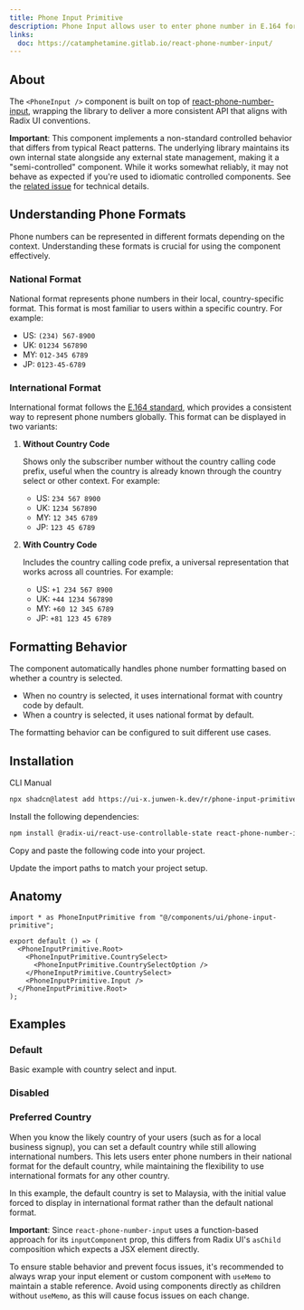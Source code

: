 ```yaml
---
title: Phone Input Primitive
description: Phone Input allows user to enter phone number in E.164 format.
links:
  doc: https://catamphetamine.gitlab.io/react-phone-number-input/
---
```


<ComponentPreview name="phone-input-primitive-demo" />

## About

The `<PhoneInput />` component is built on top of [react-phone-number-input](https://catamphetamine.gitlab.io/react-phone-number-input/), wrapping the library to deliver a more consistent API that aligns with Radix UI conventions.

<Callout className="mt-4 bg-amber-50 border-amber-200 dark:bg-amber-950/50 dark:border-amber-950 [&_[data-slot=alert-description]]:text-foreground">

**Important**: This component implements a non-standard controlled behavior that differs from typical React patterns. The underlying library maintains its own internal state alongside any external state management, making it a "semi-controlled" component. While it works somewhat reliably, it may not behave as expected if you're used to idiomatic controlled components. See the [related issue](https://gitlab.com/catamphetamine/react-phone-number-input/-/issues/249) for technical details.

</Callout>

## Understanding Phone Formats

Phone numbers can be represented in different formats depending on the context. Understanding these formats is crucial for using the component effectively.

### National Format

National format represents phone numbers in their local, country-specific format. This format is most familiar to users within a specific country. For example:

- US: `(234) 567-8900`
- UK: `01234 567890`
- MY: `012-345 6789`
- JP: `0123-45-6789`

### International Format

International format follows the [E.164 standard](https://en.wikipedia.org/wiki/E.164), which provides a consistent way to represent phone numbers globally. This format can be displayed in two variants:

1. **Without Country Code**

   Shows only the subscriber number without the country calling code prefix, useful when the country is already known through the country select or other context. For example:

   - US: `234 567 8900`
   - UK: `1234 567890`
   - MY: `12 345 6789`
   - JP: `123 45 6789`

2. **With Country Code**

   Includes the country calling code prefix, a universal representation that works across all countries. For example:

   - US: `+1 234 567 8900`
   - UK: `+44 1234 567890`
   - MY: `+60 12 345 6789`
   - JP: `+81 123 45 6789`

## Formatting Behavior

The component automatically handles phone number formatting based on whether a country is selected.

- When no country is selected, it uses international format with country code by default.
- When a country is selected, it uses national format by default.

The formatting behavior can be configured to suit different use cases.

## Installation

<Tabs defaultValue="cli">

<TabsList>
  <TabsTrigger value="cli">CLI</TabsTrigger>
  <TabsTrigger value="manual">Manual</TabsTrigger>
</TabsList>
<TabsContent value="cli">

```bash
npx shadcn@latest add https://ui-x.junwen-k.dev/r/phone-input-primitive.json
```

</TabsContent>

<TabsContent value="manual">

<Steps>

<Step>Install the following dependencies:</Step>

```bash
npm install @radix-ui/react-use-controllable-state react-phone-number-input
```

<Step>Copy and paste the following code into your project.</Step>

<ComponentSource name="phone-input-primitive" />

<Step>Update the import paths to match your project setup.</Step>

</Steps>

</TabsContent>

</Tabs>

## Anatomy

```tsx
import * as PhoneInputPrimitive from "@/components/ui/phone-input-primitive";

export default () => (
  <PhoneInputPrimitive.Root>
    <PhoneInputPrimitive.CountrySelect>
      <PhoneInputPrimitive.CountrySelectOption />
    </PhoneInputPrimitive.CountrySelect>
    <PhoneInputPrimitive.Input />
  </PhoneInputPrimitive.Root>
);
```

## Examples

### Default

Basic example with country select and input.

<ComponentPreview name="phone-input-primitive-demo" />

### Disabled

<ComponentPreview name="phone-input-primitive-disabled" />

### Preferred Country

When you know the likely country of your users (such as for a local business signup), you can set a default country while still allowing international numbers. This lets users enter phone numbers in their national format for the default country, while maintaining the flexibility to use international formats for any other country.

In this example, the default country is set to Malaysia, with the initial value forced to display in international format rather than the default national format.

<ComponentPreview name="phone-input-primitive-preferred-country" />

<Callout className="[&_[data-slot=alert-description]]:text-foreground mt-4 border-amber-200 bg-amber-50 dark:border-amber-950 dark:bg-amber-950/50">

**Important**: Since `react-phone-number-input` uses a function-based approach for its `inputComponent` prop, this differs from Radix UI's `asChild` composition which expects a JSX element directly.

To ensure stable behavior and prevent focus issues, it's recommended to always wrap your input element or custom component with `useMemo` to maintain a stable reference. Avoid using components directly as children without `useMemo`, as this will cause focus issues on each change.

</Callout>
